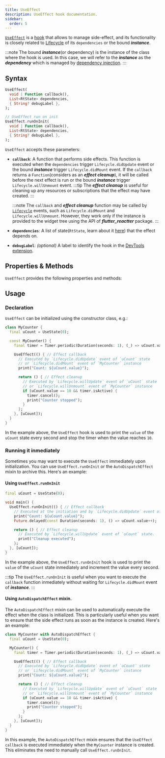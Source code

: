 ```yaml
---
title: UseEffect
description: UseEffect hook documentation.
sidebar:
  order: 5
---
```



<HT><a href="https://pub.dev/documentation/reactter/latest/reactter/UseEffect-class.html" target="_blank">`UseEffect`</a></HT> is a [hook](/reactter/core_concepts/hooks) that allows to manage side-effect, and its functionality is closely related to <HT>[Lifecycle](/reactter/core_concepts/lifecycle)</HT> of its `dependencies` or the bound **_instance_**.

:::note
The bound _**instance**_(or dependency) is the instance of the class where the hook is used.
In this case, we will refer to the _**instance**_ as the _**dependency**_ which is managed by [dependency injection](/reactter/core_concepts/dependency_injection).
:::

## Syntax

```dart showLineNumbers=false
UseEffect(
  void | Function callback(),
  List<RtState> dependencies,
  { String? debugLabel },
);

// UseEffect run on init
UseEffect.runOnInit(
  void | Function callback(),
  List<RtState> dependencies,
  { String? debugLabel },
);
```

<HT>`UseEffect`</HT> accepts these parameters:

- <HM>**`callback`**</HM>: A function that performs side effects. This function is executed when the `dependencies` trigger <HE>`Lifecycle.didUpdate`</HE> event or the bound _**instance**_ trigger <HE>`Lifecycle.didMount`</HE> event.
  If the `callback` returns a <HT>`Function`</HT>(considers as an _**effect cleanup**_), it will be called before the next effect is run or the bound _**instance**_ trigger <HE>`Lifecycle.willUnmount`</HE> event.
  :::tip
  The _**effect cleanup**_ is useful for cleaning up any resources or subscriptions that the effect may have created.
  :::

  :::note
  The <HM>`callback`</HM> and _**effect cleanup**_ function may be called by <HT>[`Lifecycle`](/reactter/core_concepts/lifecycle)</HT> events, such as <HE>`Lifecycle.didMount`</HE> and <HE>`Lifecycle.willUnmount`</HE>. However, they work only if the instance is provided to the widget tree using the API of _**flutter_reactter**_ package.
  :::
- **`dependencies`**: A list of state(<HT>`RtState`</HT>, learn about it [here](/reactter/core_concepts/state_management/#state)) that the effect depends on.
- **`debugLabel`**: *(optional)* A label to identify the hook in the [DevTools extension](/reactter/devtools_extension).

## Properties & Methods

<HT>`UseEffect`</HT> provides the following properties and methods:

<StatePropertiesMethodsRef/>

## Usage

### Declaration

<HT>`UseEffect`</HT> can be initialized using the constructor class, e.g.:

```dart collapse={1-6, 19-21} "UseEffect" "timer" /(uCount)(?!\u0060)/
class MyCounter {
  final uCount = UseState(0);

  const MyCounter() {
    final timer = Timer.periodic(Duration(seconds: 1), (_) => uCount.value++);

    UseEffect(() { // Effect callback
      // Executed by `Lifecycle.didUpdate` event of `uCount` state
      // or `Lifecycle.didMount` event of `MyCounter` instance
      print("Count: ${uCount.value}");

      return () { // Effect cleanup
        // Executed by `Lifecycle.willUpdate` event of `uCount` state
        // or `Lifecycle.willUnmount` event of `MyCounter` instance
        if (uCount.value == 10 && timer.isActive) {
          timer.cancel();
          print("Counter stopped");
        }
      };
    }, [uCount]);
  }
}
```

In the example above, the <HT>`UseEffect`</HT> hook is used to print the `value` of the `uCount` state every second and stop the timer when the value reaches <HN>`10`</HN>.

### Running it inmediately

Sometimes you may want to execute the <HT>`UseEffect`</HT> immediately upon initialization.
You can use <HM>`UseEffect.runOnInit`</HM> or the <HT>`AutoDispatchEffect`</HT> mixin to archive this.
Here's an example:

#### Using <HM>`UseEffect.runOnInit`</HM>

```dart collapse={1-3, 14-14} "UseEffect.runOnInit" /(uCount)(?!\u0060)/
final uCount = UseState(0);

void main() {
  UseEffect.runOnInit(() { // Effect callback
    // Executed at the initiation and by `Lifecycle.didUpdate` event of `uCount` state.
    print("Count: ${uCount.value}");
    Future.delayed(const Duration(seconds: 1), () => uCount.value++);

    return () { // Effect cleanup
      // Executed by `Lifecycle.willUpdate` event of `uCount` state.
      print("Cleanup executed");
    };
  }, [uCount]);
}
```

In the example above, the <HT>`UseEffect.runOnInit`</HT> hook is used to print the `value` of the `uCount` state inmediately and increment the value every second.

:::tip
The <HM>`UseEffect.runOnInit`</HM> is useful when you want to execute the <HM>`callback`</HM> function inmediately without waiting for <HE>`Lifecycle.didMount`</HE> event of _**instance**_.
:::

#### Using <HT>`AutoDispatchEffect`</HT> mixin.

The <HT>`AutoDispatchEffect`</HT> mixin can be used to automatically execute the effect when the class is initialized.
This is particularly useful when you want to ensure that the side effect runs as soon as the instance is created. Here's an example:

```dart collapse={1-3, 14-14} "AutoDispatchEffect" /(uCount)(?!\u0060)/
class MyCounter with AutoDispatchEffect {
  final uCount = UseState(0);

  MyCounter() {
    final timer = Timer.periodic(Duration(seconds: 1), (_) => uCount.value++);

    UseEffect(() { // Effect callback
      // Executed by `Lifecycle.didUpdate` event of `uCount` state
      // or `Lifecycle.didMount` event of `MyCounter` instance
      print("Count: ${uCount.value}");

      return () { // Effect cleanup
        // Executed by `Lifecycle.willUpdate` event of `uCount` state
        // or `Lifecycle.willUnmount` event of `MyCounter` instance
        if (uCount.value == 10 && timer.isActive) {
          timer.cancel();
          print("Counter stopped");
        }
      };
    }, [uCount]);
  }
}
```

In this example, the <HT>`AutoDispatchEffect`</HT> mixin ensures that the <HT>`UseEffect`</HT> <HM>`callback`</HM> is executed immediately when the <HT>`MyCounter`</HT> instance is created.
This eliminates the need to manually call <HM>`UseEffect.runOnInit`</HM>.